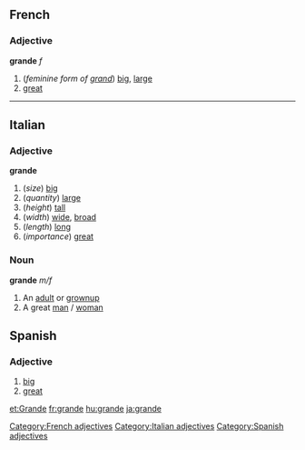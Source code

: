 ==French==
===Adjective===
'''grande''' ''f''
# (''feminine form of [[grand]]'') [[big]], [[large]]
# [[great]]

----

==Italian==
===Adjective===
'''grande'''
# (''size'') [[big]]
# (''quantity'') [[large]]
# (''height'') [[tall]]
# (''width'') [[wide]], [[broad]]
# (''length'') [[long]]
# (''importance'') [[great]]

===Noun===
'''grande''' ''m/f''
# An [[adult]] or [[grownup]]
# A great [[man]] / [[woman]]

==Spanish==
===Adjective===
# [[big]]
# [[great]]
[[Category:French adjectives]] [[Category:Italian adjectives]] [[Category:Spanish adjectives]]
[[et:Grande]]
[[fr:grande]]
[[hu:grande]]
[[ja:grande]]